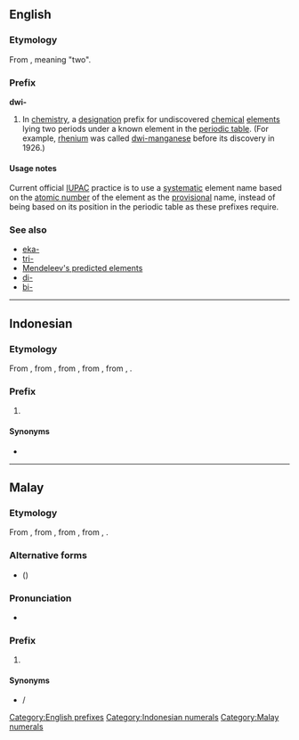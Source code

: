 ==English==

===Etymology===
From {{etyl|sa|en}}, meaning "two".

===Prefix===
'''dwi-'''

# {{context|chemistry|dated}} In [[chemistry]], a [[designation]] prefix for undiscovered [[chemical]] [[element]]s lying two periods under a known element in the [[periodic table]]. (For example, [[rhenium]] was called [[dwi-manganese]] before its discovery in 1926.)

====Usage notes====
Current official [[IUPAC]] practice is to use a [[systematic]] element name based on the [[atomic number]] of the element as the [[provisional]] name, instead of being based on its position in the periodic table as these prefixes require.

===See also===
* [[eka-]]
* [[tri-]]
* [[w:Mendeleev's predicted elements|Mendeleev's predicted elements]]
* [[di-]]
* [[bi-]]

[[Category:English prefixes]]

----

==Indonesian==
{{cardinalbox|id|1|2|3|satu|tiga}}

===Etymology===
From {{etyl|ms|id}} {{term|dwi-|lang=ms}}, from {{term|dwi|lang=ms}}, from {{etyl|sa|id}} {{term|द्वि|tr=dvi|lang=sa}}, from {{term|द्व|tr=dvá|lang=sa}}, from {{etyl|ine-pro|id}} {{recons|dwó|lang=ine-pro}}, {{recons|dwóh₁|lang=ine-pro}}.

===Prefix===
{{head|id|prefix}}

# {{context|cardinal|lang=id}} {{l|en|bi-}}

====Synonyms====
* {{l|id|dua}}

[[Category:Indonesian numerals]]

----

==Malay==
{{cardinalbox|ms|1|2|3|satu|tiga}}

===Etymology===
From {{term|dwi|lang=ms}}, from {{etyl|sa|ms}} {{term|द्वि|tr=dvi|lang=sa}}, from {{term|द्व|tr=dvá|lang=sa}}, from {{etyl|ine-pro|ms}} {{recons|dwó|lang=ine-pro}}, {{recons|dwóh₁|lang=ine-pro}}.

===Alternative forms===
* {{l|ms|دوي|sc=Arab}} ({{l|ms|دوي-|sc=Arab}})

===Pronunciation===
* {{IPA|/dui/|lang=ms}}

===Prefix===
{{head|ms|prefix|Jawi spelling|'''{{l|ms|دوي-|sc=Arab}}'''}}

# {{context|cardinal|lang=ms}} {{l|en|bi-}}

====Synonyms====
* {{l|ms|dua}} / {{l|ms|دوا|sc=Arab}}

[[Category:Malay numerals]]